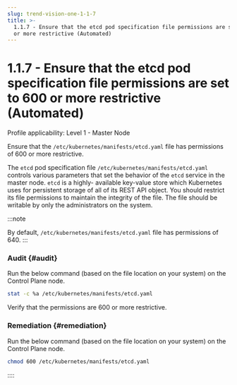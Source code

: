 ```yaml
---
slug: trend-vision-one-1-1-7
title: >-
  1.1.7 - Ensure that the etcd pod specification file permissions are set to 600
  or more restrictive (Automated)
---
```

# 1.1.7 - Ensure that the etcd pod specification file permissions are set to 600 or more restrictive (Automated)

Profile applicability: Level 1 - Master Node

Ensure that the `/etc/kubernetes/manifests/etcd.yaml` file has permissions of 600 or more restrictive.

The `etcd` pod specification file `/etc/kubernetes/manifests/etcd.yaml` controls various parameters that set the behavior of the `etcd` service in the master node. `etcd` is a highly- available key-value store which Kubernetes uses for persistent storage of all of its REST API object. You should restrict its file permissions to maintain the integrity of the file. The file should be writable by only the administrators on the system.

:::note

By default, `/etc/kubernetes/manifests/etcd.yaml` file has permissions of 640.
:::

### Audit {#audit}

Run the below command (based on the file location on your system) on the Control Plane node.

```bash
stat -c %a /etc/kubernetes/manifests/etcd.yaml
```

Verify that the permissions are 600 or more restrictive.

### Remediation {#remediation}

Run the below command (based on the file location on your system) on the Control Plane node.

```bash
chmod 600 /etc/kubernetes/manifests/etcd.yaml
```
::::
